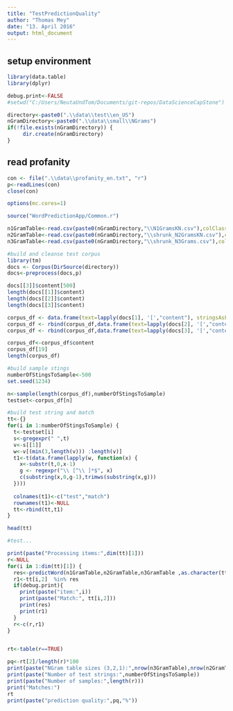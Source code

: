 ```yaml
---
title: "TestPredictionQuality"
author: "Thomas Mey"
date: "13. April 2016"
output: html_document
---
```



## setup environment
```r
library(data.table)
library(dplyr)

debug.print<-FALSE
#setwd("C:/Users/NeutaUndTom/Documents/git-repos/DataScienceCapStone")

directory<-paste0(".\\data\\test\\en_US")
nGramDirectory<-paste0(".\\data\\small\\NGrams")
if(!file.exists(nGramDirectory)) {
     dir.create(nGramDirectory)
}
```

## read profanity
```r
con <- file(".\\data\\profanity_en.txt", "r") 
p<-readLines(con) 
close(con)
``` 



```r
options(mc.cores=1)

source("WordPredictionApp/Common.r")

n1GramTable<-read.csv(paste0(nGramDirectory,"\\N1GramsKN.csv"),colClasses = c("character","integer"))
n2GramTable<-read.csv(paste0(nGramDirectory,"\\shrunk_N2GramsKN.csv"),colClasses = c("character","character","integer"))
n3GramTable<-read.csv(paste0(nGramDirectory,"\\shrunk_N3Grams.csv"),colClasses = c("character","character","integer"))

#build and cleanse test corpus
library(tm)   
docs <- Corpus(DirSource(directory))
docs<-preprocess(docs,p)

docs[[3]]$content[500]
length(docs[[1]]$content)
length(docs[[2]]$content)
length(docs[[3]]$content)

corpus_df <- data.frame(text=lapply(docs[1], '[',"content"), stringsAsFactors=F)
corpus_df <- rbind(corpus_df,data.frame(text=lapply(docs[2], '[',"content"), stringsAsFactors=F))
corpus_df <- rbind(corpus_df,data.frame(text=lapply(docs[3], '[',"content"), stringsAsFactors=F))

corpus_df<-corpus_df$content
corpus_df[19]
length(corpus_df)

#build sample stings
numberOfStingsToSample<-500
set.seed(1234)

n<-sample(length(corpus_df),numberOfStingsToSample)
testset<-corpus_df[n]


```

```r
#build test string and match
tt<-{}
for(i in 1:numberOfStingsToSample) {
  t<-testset[i]
  s<-gregexpr(" ",t)
  v<-s[[1]]
  w<-v[(min(3,length(v))) :length(v)]
  t1<-t(data.frame(lapply(w, function(x) {
    x<-substr(t,0,x-1)
    g <- regexpr("\\ [^\\ ]*$", x)
    c(substring(x,0,g-1),trimws(substring(x,g)))
  })))
  
  colnames(t1)<-c("test","match")
  rownames(t1)<-NULL
  tt<-rbind(tt,t1)
}

head(tt)


```

```r
#test...

print(paste("Processing items:",dim(tt)[1]))
r<-NULL
for(i in 1:dim(tt)[1]) {
  res<-predictWord(n1GramTable,n2GramTable,n3GramTable ,as.character(tt[i,1]),5)
  r1<-tt[i,2]  %in% res
  if(debug.print){
    print(paste("item:",i))
    print(paste("Match:", tt[i,2]))
    print(res)
    print(r1)
  }
  r<-c(r,r1)
}


rt<-table(r==TRUE)

pq<-rt[2]/length(r)*100
print(paste("NGram table sizes (3,2,1):",nrow(n3GramTable),nrow(n2GramTable),nrow(n1GramTable)))
print(paste("Number of test strings:",numberOfStingsToSample))
print(paste("Number of samples:",length(r)))
print("Matches:")
rt
print(paste("prediction quality:",pq,"%"))


```


